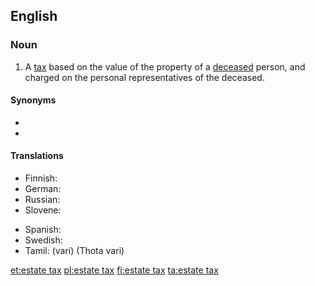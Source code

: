 ==English==
{{wikipedia}}

===Noun===
{{en-noun|head=[[estate]] [[tax]]|es}}

# A [[tax]] based on the value of the property of a [[deceased]] person, and charged on the personal representatives of the deceased.

====Synonyms====
* {{l|en|death duty}}
* {{l|en|inheritance tax}}

====Translations====
{{trans-top|tax on the property of a deceased person}}
* Finnish: {{t+|fi|perintövero}}
* German: {{t+|de|Erbschaftsteuer|f}}
* Russian: {{t|ru|нало́г на насле́дство|m}}
* Slovene: {{t|sl|davek na nepremičnine|m}}
{{trans-mid}}
* Spanish: {{t|es|impuesto sucesorio}}
* Swedish: {{t|sv|arvskatt|c}}
* Tamil: {{t+|ta|வரி}} (vari) (Thota vari)
{{trans-bottom}}

[[et:estate tax]]
[[pl:estate tax]]
[[fi:estate tax]]
[[ta:estate tax]]
